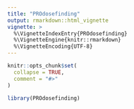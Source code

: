 ```yaml
---
title: "PROdosefinding"
output: rmarkdown::html_vignette
vignette: >
  %\VignetteIndexEntry{PROdosefinding}
  %\VignetteEngine{knitr::rmarkdown}
  %\VignetteEncoding{UTF-8}
---
```


```r
knitr::opts_chunk$set(
  collapse = TRUE,
  comment = "#>"
)
```

```r
library(PROdosefinding)
```
